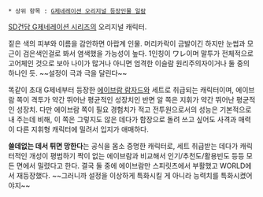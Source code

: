  * 상위 항목 : [[G제네레이션 오리지널 등장인물 일람]]

[[SD건담 G제네레이션 시리즈]]의 오리지널 캐릭터.

짙은 색의 피부와 이름을 감안하면 아랍계 인물. 머리카락이 금발이긴 하지만 눈썹과 모근이 검은색인걸로 봐서 염색했을 가능성이 높다. 1인칭이 ワレ이며 말투가 전체적으로 고어체인 것으로 보아 나이가 많거나 아니면 엄격한 이슬람 원리주의자이거나 둘 중의 하나인 듯. ~~설정이 극과 극을 달린다~~

똑같이 초대 G제네부터 등장한 [[에이브람 람자드]]와 세트로 취급되는 캐릭터이며, 에이브람 쪽이 격투가 약간 뛰어난 평균적인 성장치인 반면 알 쪽은 지휘가 약간 뛰어난 평균적인 성장치. 다만 에이브람 쪽이 필요 경험치가 적고 전투원으로서의 성능은 기본적으로 내 주는데 비해, 이 쪽은 그렇지도 않은 데다가 함장으로 돌려 쓰고 싶어도 사격과 매력이 다른 지휘형 캐릭터에 밀려서 입지가 애매하다.

'''쓸데없는 데서 튀면 망한다'''는 공식을 몸소 증명한 캐릭터로, 세트 취급받는 데다가 캐릭터적인 개성이 평범하기 짝이 없는 에이브람과 비교해서 인기/추천도/활용빈도 등등 모든 면에서 밀렸다고 한다. 결국 둘 중에 에이브람만 스피릿츠에서 부활했고 WORLD에서 재등장했다. ~~그러니까 설정을 이상하게 특화시킬 게 아니라 능력치를 특화시켰어야지~~

